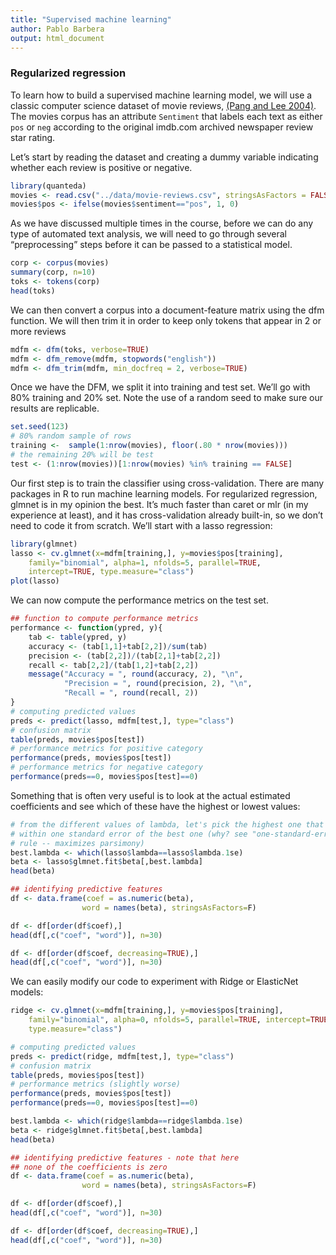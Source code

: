 ```yaml
---
title: "Supervised machine learning"
author: Pablo Barbera
output: html_document
---
```


### Regularized regression

To learn how to build a supervised machine learning model, we will use a classic computer science dataset of movie reviews, [(Pang and Lee 2004)](http://www.cs.cornell.edu/home/llee/papers/cutsent.pdf).
The movies corpus has an attribute `Sentiment` that labels each text as either `pos` or `neg` according to the original imdb.com archived newspaper review star rating.

Let's start by reading the dataset and creating a dummy variable indicating whether each review is positive or negative.

```r
library(quanteda)
movies <- read.csv("../data/movie-reviews.csv", stringsAsFactors = FALSE)
movies$pos <- ifelse(movies$sentiment=="pos", 1, 0)
```

As we have discussed multiple times in the course, before we can do any type of automated text analysis, we will need to go through several "preprocessing" steps before it can be passed to a statistical model. 

```r
corp <- corpus(movies)
summary(corp, n=10)
toks <- tokens(corp)
head(toks)
```

We can then convert a corpus into a document-feature matrix using the dfm function. We will then trim it in order to keep only tokens that appear in 2 or more reviews

```r
mdfm <- dfm(toks, verbose=TRUE)
mdfm <- dfm_remove(mdfm, stopwords("english"))
mdfm <- dfm_trim(mdfm, min_docfreq = 2, verbose=TRUE)
```

Once we have the DFM, we split it into training and test set. We'll go with 80% training and 20% set. Note the use of a random seed to make sure our results are replicable.

```r
set.seed(123)
# 80% random sample of rows
training <-  sample(1:nrow(movies), floor(.80 * nrow(movies)))
# the remaining 20% will be test
test <- (1:nrow(movies))[1:nrow(movies) %in% training == FALSE]
```

Our first step is to train the classifier using cross-validation. There are many packages in R to run machine learning models. For regularized regression, glmnet is in my opinion the best. It's much faster than caret or mlr (in my experience at least), and it has cross-validation already built-in, so we don't need to code it from scratch. We'll start with a lasso regression:

```r
library(glmnet)
lasso <- cv.glmnet(x=mdfm[training,], y=movies$pos[training], 
	family="binomial", alpha=1, nfolds=5, parallel=TRUE,
	intercept=TRUE,	type.measure="class")
plot(lasso)
```

We can now compute the performance metrics on the test set.
```r
## function to compute performance metrics
performance <- function(ypred, y){
	tab <- table(ypred, y)
	accuracy <- (tab[1,1]+tab[2,2])/sum(tab)
	precision <- (tab[2,2])/(tab[2,1]+tab[2,2])
	recall <- tab[2,2]/(tab[1,2]+tab[2,2])
	message("Accuracy = ", round(accuracy, 2), "\n",
	        "Precision = ", round(precision, 2), "\n",
	        "Recall = ", round(recall, 2))
}
# computing predicted values
preds <- predict(lasso, mdfm[test,], type="class")
# confusion matrix
table(preds, movies$pos[test])
# performance metrics for positive category
performance(preds, movies$pos[test])
# performance metrics for negative category
performance(preds==0, movies$pos[test]==0)
```

Something that is often very useful is to look at the actual estimated coefficients and see which of these have the highest or lowest values:

```r
# from the different values of lambda, let's pick the highest one that is
# within one standard error of the best one (why? see "one-standard-error"
# rule -- maximizes parsimony)
best.lambda <- which(lasso$lambda==lasso$lambda.1se)
beta <- lasso$glmnet.fit$beta[,best.lambda]
head(beta)

## identifying predictive features
df <- data.frame(coef = as.numeric(beta),
				word = names(beta), stringsAsFactors=F)

df <- df[order(df$coef),]
head(df[,c("coef", "word")], n=30)

df <- df[order(df$coef, decreasing=TRUE),]
head(df[,c("coef", "word")], n=30)
```

We can easily modify our code to experiment with Ridge or ElasticNet models:

```r
ridge <- cv.glmnet(x=mdfm[training,], y=movies$pos[training], 
	family="binomial", alpha=0, nfolds=5, parallel=TRUE, intercept=TRUE,
	type.measure="class")

```

```r
# computing predicted values
preds <- predict(ridge, mdfm[test,], type="class")
# confusion matrix
table(preds, movies$pos[test])
# performance metrics (slightly worse)
performance(preds, movies$pos[test])
performance(preds==0, movies$pos[test]==0)

```

```r
best.lambda <- which(ridge$lambda==ridge$lambda.1se)
beta <- ridge$glmnet.fit$beta[,best.lambda]
head(beta)

## identifying predictive features - note that here
## none of the coefficients is zero
df <- data.frame(coef = as.numeric(beta),
				word = names(beta), stringsAsFactors=F)

df <- df[order(df$coef),]
head(df[,c("coef", "word")], n=30)

df <- df[order(df$coef, decreasing=TRUE),]
head(df[,c("coef", "word")], n=30)
```




